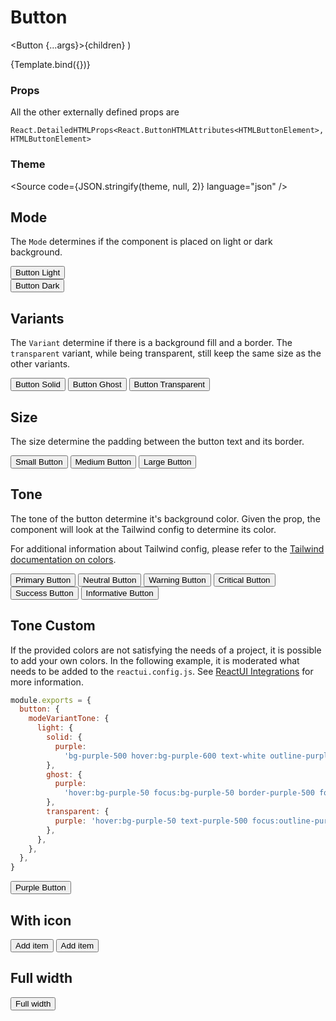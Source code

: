 
<Meta title="Components/Button/Button" component={Button} />

# Button

  <Button {...args}>{children}</Button>
)

<Canvas>
  <Story
    name="Default"
    args={{
      children: 'Default Button',
      disabled: false,
      mode: Mode.light,
      variant: Variant.solid,
      size: Size.md,
      tone: Tone.primary,
      iconStart: 'None',
      iconEnd: 'None',
    }}
    argTypes={{
      mode: {
        options: Object.values(Mode),
        control: { type: 'radio' },
      },
      variant: {
        options: Object.values(Variant),
        control: { type: 'radio' },
      },
      size: {
        options: Object.values(Size),
        control: { type: 'radio' },
      },
      tone: {
        options: Object.values(Tone),
        control: { type: 'select' },
      },
      iconStart: {
        options: ['None', 'Add', 'Info'],
        mapping: { None: undefined, Add: IconAdd, Info: IconInfo },
        control: { type: 'select' },
      },
      iconEnd: {
        options: ['None', 'Add', 'Info'],
        mapping: { None: undefined, Add: IconAdd, Info: IconInfo },
        control: { type: 'select' },
      },
      onClick: {
        control: false,
      },
    }}
  >
    {Template.bind({})}
  </Story>
</Canvas>

### Props

<ArgsTable story="Default" />

All the other externally defined props are

```
React.DetailedHTMLProps<React.ButtonHTMLAttributes<HTMLButtonElement>, HTMLButtonElement>
```

### Theme

<Source code={JSON.stringify(theme, null, 2)} language="json" />

## Mode

The `Mode` determines if the component is placed on light or dark background.

<Canvas>
  <Story name="ModeLight">
    <Button mode={Mode.light}>Button Light</Button>
  </Story>
  <Story name="ModeDark">
    <div className="p-5 bg-neutral-700">
      <Button mode={Mode.dark}>Button Dark</Button>
    </div>
  </Story>
</Canvas>

## Variants

The `Variant` determine if there is a background fill and a border. The `transparent` variant, while being transparent, still keep the same size as the other variants.

<Canvas>
  <Story name="VariantSolid">
    <Button variant={Variant.solid}>Button Solid</Button>
  </Story>
  <Story name="VariantGhost">
    <Button variant={Variant.ghost}>Button Ghost</Button>
  </Story>
  <Story name="VariantTransparent">
    <Button variant={Variant.transparent}>Button Transparent</Button>
  </Story>
</Canvas>

## Size

The size determine the padding between the button text and its border.

<Canvas>
  <Story name="SizeSm">
    <Button size={Size.sm}>Small Button</Button>
  </Story>
  <Story name="SizeMd">
    <Button size={Size.md}>Medium Button</Button>
  </Story>
  <Story name="SizeLg">
    <Button size={Size.lg}>Large Button</Button>
  </Story>
</Canvas>

## Tone

The tone of the button determine it's background color. Given the prop, the component will look at the Tailwind config to determine its color.

For additional information about Tailwind config, please refer to the [Tailwind documentation on colors](https://tailwindcss.com/docs/customizing-colors).

<Canvas>
  <Story name="Primary">
    <Button tone={Tone.primary}>Primary Button</Button>
  </Story>
  <Story name="Neutral">
    <Button tone={Tone.neutral}>Neutral Button</Button>
  </Story>
  <Story name="Warning">
    <Button tone={Tone.warning}>Warning Button</Button>
  </Story>
  <Story name="Critical">
    <Button tone={Tone.critical}>Critical Button</Button>
  </Story>
  <Story name="Success">
    <Button tone={Tone.success}>Success Button</Button>
  </Story>
  <Story name="Informative">
    <Button tone={Tone.informative}>Informative Button</Button>
  </Story>
</Canvas>

## Tone Custom

If the provided colors are not satisfying the needs of a project, it is possible to add your own colors. In the following example, it is moderated what needs to be added to the `reactui.config.js`. See [ReactUI Integrations](https://github.com/aboutbits/react-ui-integrations) for more information.

```js
module.exports = {
  button: {
    modeVariantTone: {
      light: {
        solid: {
          purple:
            'bg-purple-500 hover:bg-purple-600 text-white outline-purple-500',
        },
        ghost: {
          purple:
            'hover:bg-purple-50 focus:bg-purple-50 border-purple-500 focus:border-transparent text-purple-500 outline-purple-500',
        },
        transparent: {
          purple: 'hover:bg-purple-50 text-purple-500 focus:outline-purple-500',
        },
      },
    },
  },
}
```

<Canvas>
  <Story name="CustomPurple">
    <Button tone="purple">Purple Button</Button>
  </Story>
</Canvas>

## With icon

<Canvas>
  <Story name="WithIconStart">
    <Button iconStart={IconAdd}>Add item</Button>
  </Story>
</Canvas>

<Canvas>
  <Story name="WithIconEnd">
    <Button iconEnd={IconAdd}>Add item</Button>
  </Story>
</Canvas>

## Full width

<Canvas>
  <Story name="Full width">
    <Button className="w-full">Full width</Button>
  </Story>
</Canvas>
